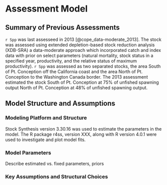 # Assessment Model

## Summary of Previous Assessments 

`r Spp` was last assesseed in 2013 [@cope_data-moderate_2013]. The stock was assessed using extended depletion-based stock reduction analysis (XDB-SRA) a data-moderate approach which incorporated catch and index data with prior on select parameters (natural mortality, stock status in a specified year, productivity, and the relative status of maximum productivity). `r Spp` was assessed as two separated stocks, the area South of Pt. Conception off the California coast and the area North of Pt. Conception to the Washington Canada border. The 2013 assessment estimated the stock South of Pt. Conception at 75% of unfished spawning output North of Pt. Conception at 48% of unfished spawning output. 


## Model Structure and Assumptions



### Modeling Platform and Structure

Stock Synthesis version 3.30.16 was used to estimate the parameters in the model. The R package r4ss, version XXX, along with R version 4.0.1 were used to investigate and plot model fits. 


### Model Parameters
Describe estimated vs. fixed parameters, priors

### Key Assumptions and Structural Choices

